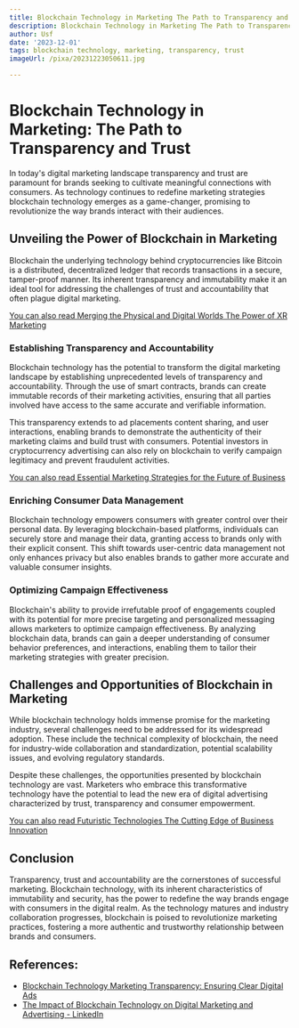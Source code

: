 ```yaml
---
title: Blockchain Technology in Marketing The Path to Transparency and Trust
description: Blockchain Technology in Marketing The Path to Transparency and Trust
author: Usf
date: '2023-12-01'
tags: blockchain technology, marketing, transparency, trust
imageUrl: /pixa/20231223050611.jpg

---
```

# Blockchain Technology in Marketing: The Path to Transparency and Trust

In today's digital marketing  landscape transparency and trust are paramount for brands seeking to cultivate meaningful connections with consumers. As technology continues to redefine marketing strategies blockchain technology emerges as a game-changer, promising to revolutionize the way brands interact with their audiences.

## Unveiling the Power of  Blockchain in Marketing

Blockchain the underlying technology behind cryptocurrencies like Bitcoin is a distributed,  decentralized ledger that records  transactions in a secure,  tamper-proof  manner. Its inherent transparency and immutability make it an ideal tool for addressing the challenges of  trust and accountability that  often  plague digital marketing.

[You can also read Merging the Physical  and Digital Worlds The Power  of XR Marketing](Merging%20the%20Physical%20and%20Digital%20Worlds%20The%20Power%20of%20XR%20Marketing)


###  Establishing Transparency and Accountability

Blockchain technology has the potential to transform the digital marketing landscape by establishing unprecedented levels of transparency and accountability. Through the use of smart contracts,  brands can create immutable records of their marketing activities, ensuring that  all parties involved have access to the same accurate and verifiable information.

This transparency extends to ad placements content sharing, and user interactions, enabling brands to demonstrate the  authenticity of their marketing claims and build trust with consumers. Potential investors in cryptocurrency advertising can also rely on blockchain to verify campaign legitimacy and prevent fraudulent activities.

[You can also read Essential  Marketing Strategies  for  the Future  of Business](Essential%20Marketing%20Strategies%20for%20the%20Future%20of%20Business)


### Enriching Consumer Data Management

Blockchain technology empowers consumers with greater control over their personal data. By leveraging blockchain-based platforms,  individuals can  securely store and manage their data, granting access to brands only with their  explicit  consent. This  shift towards user-centric data management not only enhances privacy but also enables brands to gather more accurate and valuable consumer insights.

### Optimizing Campaign  Effectiveness

Blockchain's  ability  to provide irrefutable proof of engagements coupled with its potential  for more precise  targeting and personalized messaging  allows marketers to optimize campaign effectiveness. By  analyzing blockchain data, brands can gain a deeper understanding of consumer behavior preferences,  and interactions, enabling  them to tailor their marketing strategies with greater precision.

## Challenges and Opportunities of Blockchain  in Marketing

While blockchain technology holds immense promise for the marketing industry, several challenges need  to be addressed for its widespread adoption.  These include the technical complexity of blockchain, the need for industry-wide collaboration and standardization, potential scalability issues, and evolving regulatory standards.

Despite these challenges, the  opportunities presented by blockchain technology are vast. Marketers who embrace this transformative technology have the  potential to lead the new  era of digital advertising characterized by trust,  transparency  and consumer empowerment.

[You can also  read Futuristic Technologies  The Cutting Edge of Business Innovation](Futuristic%20Technologies%20The%20Cutting%20Edge%20of%20Business%20Innovation)


## Conclusion

Transparency, trust and accountability  are the cornerstones  of successful marketing. Blockchain technology, with its inherent characteristics of immutability and security, has the power to redefine the way brands  engage with consumers in the digital realm. As the  technology matures and industry collaboration progresses, blockchain  is poised to revolutionize marketing practices, fostering a more authentic and trustworthy relationship between brands and consumers.

## References:
- [Blockchain Technology Marketing Transparency: Ensuring Clear Digital Ads](https://www.tlgmarketing.com/blockchain-technology-marketing-transparency/)
- [The Impact of Blockchain Technology on Digital Marketing and Advertising - LinkedIn](https://www.linkedin.com/pulse/impact-blockchain-technology-digital-marketing-advertising)

